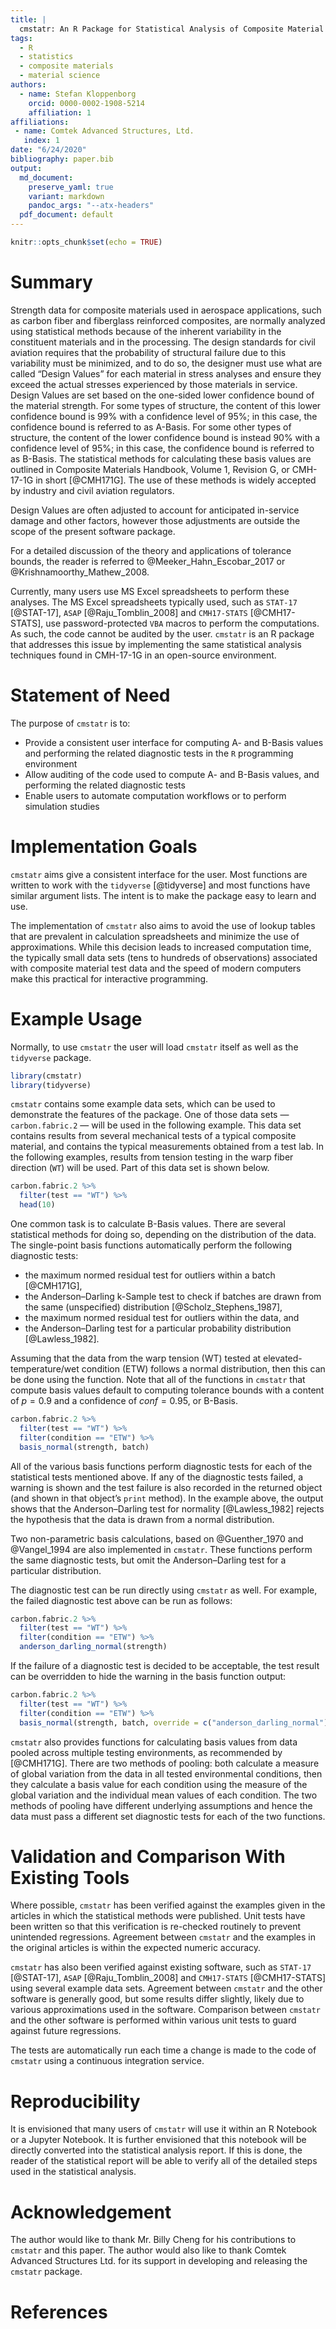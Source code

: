 ```yaml
---
title: |
  cmstatr: An R Package for Statistical Analysis of Composite Material Data
tags:
  - R
  - statistics
  - composite materials
  - material science
authors:
  - name: Stefan Kloppenborg
    orcid: 0000-0002-1908-5214
    affiliation: 1
affiliations:
 - name: Comtek Advanced Structures, Ltd.
   index: 1
date: "6/24/2020"
bibliography: paper.bib
output:
  md_document:
    preserve_yaml: true
    variant: markdown
    pandoc_args: "--atx-headers"
  pdf_document: default
---
```


```r
knitr::opts_chunk$set(echo = TRUE)
```

# Summary
Strength data for composite materials used in aerospace applications,
such as carbon fiber and fiberglass reinforced composites, are normally analyzed 
using statistical methods because of the 
inherent variability in the constituent materials and in the processing.
The design standards for civil aviation requires that the probability
of structural failure due to this variability must be minimized, and to do
so, the designer must use what are called "Design Values" for each material 
in stress analyses and ensure they
exceed the actual stresses experienced by those materials in service.
Design Values are set based on the one-sided lower confidence bound of the
material strength. For some types of structure, the content of this
lower confidence bound is $99\%$ with a confidence level of $95\%$;
in this case, the confidence bound is referred to as A-Basis.
For some other types of structure, the content of the lower
confidence bound is instead $90\%$ with a confidence level of $95\%$;
in this case, the confidence bound is referred to as B-Basis.
The statistical 
methods for calculating these 
basis values are outlined in Composite Materials Handbook, Volume 1, 
Revision G, or CMH-17-1G in short [@CMH171G].
The use of these methods is widely accepted by industry and civil 
aviation regulators.

Design Values are often adjusted to account for anticipated in-service
damage and other factors, however those adjustments are outside the scope
of the present software package.

For a detailed discussion of the theory and applications of tolerance bounds,
the reader is referred to @Meeker_Hahn_Escobar_2017 or
@Krishnamoorthy_Mathew_2008.

Currently, many users use MS Excel spreadsheets to perform these
analyses. The MS Excel spreadsheets typically used, such as 
`STAT-17` [@STAT-17],
`ASAP` [@Raju_Tomblin_2008] and `CMH17-STATS` [@CMH17-STATS], use 
password-protected `VBA` macros to
perform the computations. As such, the code cannot be audited by 
the user. 
`cmstatr` is an R package that addresses this issue by implementing 
the same statistical analysis techniques 
found in CMH-17-1G in an open-source environment.


# Statement of Need
The purpose of `cmstatr` is to:

- Provide a consistent user interface for computing A- and B-Basis
  values and performing the related diagnostic tests in the `R`
  programming environment
- Allow auditing of the code used to compute A- and B-Basis values,
  and performing the related diagnostic tests
- Enable users to automate computation workflows or to perform
  simulation studies


# Implementation Goals
`cmstatr` aims give a consistent interface for the user. Most functions
are written to work with the `tidyverse` [@tidyverse] and most functions
have similar argument lists. The intent is to make the package easy to
learn and use.

The implementation of `cmstatr` also aims to avoid the use of lookup 
tables
that are prevalent in calculation spreadsheets and minimize the use of 
approximations. 
While this decision leads to increased computation time, the typically small 
data sets (tens to hundreds
of observations) associated with composite material test data and the
speed of modern computers make this practical for interactive programming.

# Example Usage
Normally, to use `cmstatr` the user will load `cmstatr` itself as well as
the `tidyverse` package.

```r
library(cmstatr)
library(tidyverse)
```

`cmstatr` contains some example data sets, which can be used to demonstrate
the features of the package. One of those data sets --- `carbon.fabric.2` ---
will be used in the following example. This data set contains results from
several mechanical tests of a typical composite material, and contains the
typical measurements obtained from a test lab. In the following
examples, results from tension testing in the warp fiber direction (`WT`) 
will be used.
Part of this data set is shown below.

```r
carbon.fabric.2 %>%
  filter(test == "WT") %>%
  head(10)
```

One common task is to calculate B-Basis values. There are several
statistical methods for doing so, depending on the distribution of
the data.
The single-point basis functions automatically perform the following
diagnostic tests:

- the maximum normed residual test for outliers within a batch [@CMH171G],
- the Anderson--Darling k-Sample test to check if batches are drawn from
  the same (unspecified) distribution [@Scholz_Stephens_1987], 
- the maximum normed residual test for outliers within the data, and 
- the Anderson--Darling test for a particular probability 
  distribution [@Lawless_1982].

Assuming that the data from the warp tension (WT) tested at 
elevated-temperature/wet condition (ETW) follows
a normal distribution, then this can be done using the function.
Note that all of the functions in `cmstatr` that compute
basis values default to computing tolerance bounds with a
content of $p=0.9$ and a confidence of $conf=0.95$, or
B-Basis.

```r
carbon.fabric.2 %>%
  filter(test == "WT") %>%
  filter(condition == "ETW") %>%
  basis_normal(strength, batch)
```

All of the various basis functions perform diagnostic tests for each of the 
statistical tests mentioned above. If any
of the diagnostic tests failed, a warning is shown and the test failure
is also recorded in the returned object (and shown in that object's
`print` method). In the example above, the output shows that the
Anderson--Darling test for normality [@Lawless_1982] rejects the hypothesis
that the data is drawn from a normal distribution. 

Two non-parametric basis calculations, based on @Guenther_1970 and
@Vangel_1994 are also implemented in `cmstatr`. These functions 
perform the same
diagnostic tests, but omit the Anderson--Darling test for a particular
distribution.

The diagnostic test can be run directly using `cmstatr` as well.
For example, the failed diagnostic test above can be run as follows:

```r
carbon.fabric.2 %>%
  filter(test == "WT") %>%
  filter(condition == "ETW") %>%
  anderson_darling_normal(strength)
```

If the failure of a diagnostic test is decided to be acceptable,
the test result can be overridden to hide the warning in the basis function 
output:

```r
carbon.fabric.2 %>%
  filter(test == "WT") %>%
  filter(condition == "ETW") %>%
  basis_normal(strength, batch, override = c("anderson_darling_normal"))
```

`cmstatr` also provides functions for calculating basis values from
data pooled across multiple testing environments, as recommended by [@CMH171G]. 
There are two methods of pooling: both calculate a measure of global variation
from the data in all tested environmental conditions, 
then they calculate a basis value for each condition using the measure of
the global variation and the individual mean values of each 
condition. The two methods of pooling have different underlying assumptions
and hence the data must pass a different set diagnostic tests for each of
the two functions.

# Validation and Comparison With Existing Tools
Where possible, `cmstatr` has been verified against the examples given
in the articles in which the statistical methods were published. Unit
tests have been written so that this verification is re-checked routinely
to prevent unintended regressions. Agreement between `cmstatr` and the
examples in the original articles is within the expected numeric accuracy.

`cmstatr` has also been verified against existing software, such as
`STAT-17` [@STAT-17], `ASAP` [@Raju_Tomblin_2008] and
`CMH17-STATS` [@CMH17-STATS] using several example data sets.
Agreement between `cmstatr` and the other software is generally good,
but some results differ slightly, likely due to various approximations used
in the software.
Comparison between `cmstatr` and the other software is performed
within various unit tests to guard against future regressions.

The tests are automatically run each time a change is made to the code
of `cmstatr` using a continuous integration service.


# Reproducibility
It is envisioned that many users of `cmstatr` will use it within an 
R Notebook or a Jupyter Notebook. It is further envisioned that this notebook
will be directly converted into the statistical analysis report. If this is
done, the reader of the statistical report will be able to verify all of the
detailed steps used in the statistical analysis.

# Acknowledgement
The author would like to thank Mr. Billy Cheng for his contributions to 
`cmstatr` and this paper. The author would also like to thank Comtek
Advanced Structures Ltd. for its support in developing and releasing
the `cmstatr` package.

# References
